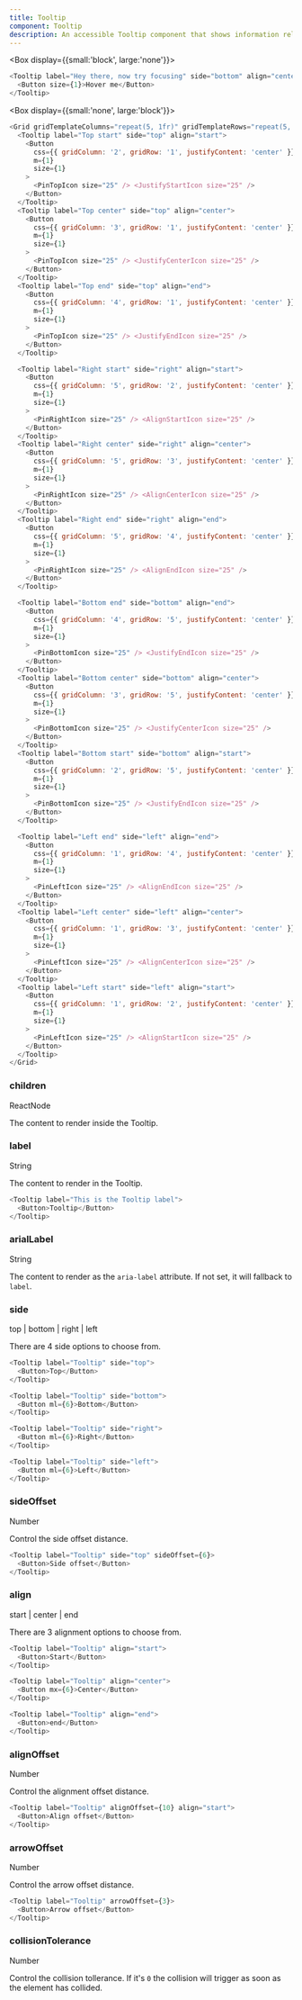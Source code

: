 ```yaml
---
title: Tooltip
component: Tooltip
description: An accessible Tooltip component that shows information related to an element when it is hovered or focused.
---
```


<Box display={{small:'block', large:'none'}}>

```js live
<Tooltip label="Hey there, now try focusing" side="bottom" align="center">
  <Button size={1}>Hover me</Button>
</Tooltip>
```

</Box>

<Box display={{small:'none', large:'block'}}>

```js live
<Grid gridTemplateColumns="repeat(5, 1fr)" gridTemplateRows="repeat(5, 1fr)">
  <Tooltip label="Top start" side="top" align="start">
    <Button
      css={{ gridColumn: '2', gridRow: '1', justifyContent: 'center' }}
      m={1}
      size={1}
    >
      <PinTopIcon size="25" /> <JustifyStartIcon size="25" />
    </Button>
  </Tooltip>
  <Tooltip label="Top center" side="top" align="center">
    <Button
      css={{ gridColumn: '3', gridRow: '1', justifyContent: 'center' }}
      m={1}
      size={1}
    >
      <PinTopIcon size="25" /> <JustifyCenterIcon size="25" />
    </Button>
  </Tooltip>
  <Tooltip label="Top end" side="top" align="end">
    <Button
      css={{ gridColumn: '4', gridRow: '1', justifyContent: 'center' }}
      m={1}
      size={1}
    >
      <PinTopIcon size="25" /> <JustifyEndIcon size="25" />
    </Button>
  </Tooltip>

  <Tooltip label="Right start" side="right" align="start">
    <Button
      css={{ gridColumn: '5', gridRow: '2', justifyContent: 'center' }}
      m={1}
      size={1}
    >
      <PinRightIcon size="25" /> <AlignStartIcon size="25" />
    </Button>
  </Tooltip>
  <Tooltip label="Right center" side="right" align="center">
    <Button
      css={{ gridColumn: '5', gridRow: '3', justifyContent: 'center' }}
      m={1}
      size={1}
    >
      <PinRightIcon size="25" /> <AlignCenterIcon size="25" />
    </Button>
  </Tooltip>
  <Tooltip label="Right end" side="right" align="end">
    <Button
      css={{ gridColumn: '5', gridRow: '4', justifyContent: 'center' }}
      m={1}
      size={1}
    >
      <PinRightIcon size="25" /> <AlignEndIcon size="25" />
    </Button>
  </Tooltip>

  <Tooltip label="Bottom end" side="bottom" align="end">
    <Button
      css={{ gridColumn: '4', gridRow: '5', justifyContent: 'center' }}
      m={1}
      size={1}
    >
      <PinBottomIcon size="25" /> <JustifyEndIcon size="25" />
    </Button>
  </Tooltip>
  <Tooltip label="Bottom center" side="bottom" align="center">
    <Button
      css={{ gridColumn: '3', gridRow: '5', justifyContent: 'center' }}
      m={1}
      size={1}
    >
      <PinBottomIcon size="25" /> <JustifyCenterIcon size="25" />
    </Button>
  </Tooltip>
  <Tooltip label="Bottom start" side="bottom" align="start">
    <Button
      css={{ gridColumn: '2', gridRow: '5', justifyContent: 'center' }}
      m={1}
      size={1}
    >
      <PinBottomIcon size="25" /> <JustifyEndIcon size="25" />
    </Button>
  </Tooltip>

  <Tooltip label="Left end" side="left" align="end">
    <Button
      css={{ gridColumn: '1', gridRow: '4', justifyContent: 'center' }}
      m={1}
      size={1}
    >
      <PinLeftIcon size="25" /> <AlignEndIcon size="25" />
    </Button>
  </Tooltip>
  <Tooltip label="Left center" side="left" align="center">
    <Button
      css={{ gridColumn: '1', gridRow: '3', justifyContent: 'center' }}
      m={1}
      size={1}
    >
      <PinLeftIcon size="25" /> <AlignCenterIcon size="25" />
    </Button>
  </Tooltip>
  <Tooltip label="Left start" side="left" align="start">
    <Button
      css={{ gridColumn: '1', gridRow: '2', justifyContent: 'center' }}
      m={1}
      size={1}
    >
      <PinLeftIcon size="25" /> <AlignStartIcon size="25" />
    </Button>
  </Tooltip>
</Grid>
```

</Box>

### children

<Prop>ReactNode</Prop>

The content to render inside the Tooltip.

### label

<Prop>String</Prop>

The content to render in the Tooltip.

```js live
<Tooltip label="This is the Tooltip label">
  <Button>Tooltip</Button>
</Tooltip>
```

### arialLabel

<Prop isOptional>String</Prop>

The content to render as the `aria-label` attribute. If not set, it will fallback to `label`.

### side

<Prop isOptional default="bottom">
  top | bottom | right | left
</Prop>

There are 4 side options to choose from.

```js live
<Tooltip label="Tooltip" side="top">
  <Button>Top</Button>
</Tooltip>

<Tooltip label="Tooltip" side="bottom">
  <Button ml={6}>Bottom</Button>
</Tooltip>

<Tooltip label="Tooltip" side="right">
  <Button ml={6}>Right</Button>
</Tooltip>

<Tooltip label="Tooltip" side="left">
  <Button ml={6}>Left</Button>
</Tooltip>
```

### sideOffset

<Prop isOptional default="-3">
  Number
</Prop>

Control the side offset distance.

```js live
<Tooltip label="Tooltip" side="top" sideOffset={6}>
  <Button>Side offset</Button>
</Tooltip>
```

### align

<Prop isOptional default="center">
  start | center | end
</Prop>

There are 3 alignment options to choose from.

```js live
<Tooltip label="Tooltip" align="start">
  <Button>Start</Button>
</Tooltip>

<Tooltip label="Tooltip" align="center">
  <Button mx={6}>Center</Button>
</Tooltip>

<Tooltip label="Tooltip" align="end">
  <Button>end</Button>
</Tooltip>
```

### alignOffset

<Prop isOptional default="0">
  Number
</Prop>

Control the alignment offset distance.

```js live
<Tooltip label="Tooltip" alignOffset={10} align="start">
  <Button>Align offset</Button>
</Tooltip>
```

### arrowOffset

<Prop isOptional default="6">
  Number
</Prop>

Control the arrow offset distance.

```js live
<Tooltip label="Tooltip" arrowOffset={3}>
  <Button>Arrow offset</Button>
</Tooltip>
```

### collisionTolerance

<Prop isOptional default="0">
  Number
</Prop>

Control the collision tollerance. If it's `0` the collision will trigger as soon as the element has collided.
